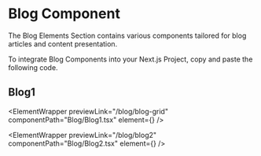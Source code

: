 
# Blog Component

The Blog Elements Section contains various components tailored for blog articles and content presentation.

To integrate Blog Components into your Next.js Project, copy and paste the following code.

## Blog1

<ElementWrapper
  previewLink="/blog/blog-grid"
  componentPath="Blog/Blog1.tsx"
  element={<Blog1 />}
/>

<ElementWrapper
  previewLink="/blog/blog2"
  componentPath="Blog/Blog2.tsx"
  element={<Blog2 />}
/>